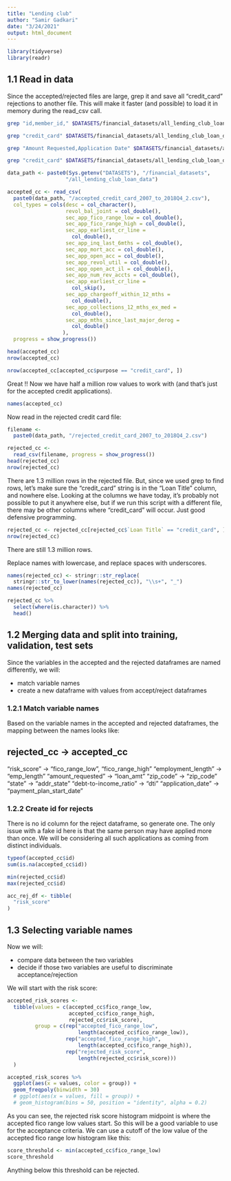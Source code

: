 ```yaml
---
title: "Lending club"
author: "Samir Gadkari"
date: "3/24/2021"
output: html_document
---
```


```r
library(tidyverse)
library(readr)
```

## 1.1 Read in data
Since the accepted/rejected files are large, grep it and save all
"credit_card" rejections to another file. This will make it faster
(and possible) to load it in memory during the read_csv call.

```bash
grep "id,member_id," $DATASETS/financial_datasets/all_lending_club_loan_data/accepted_2007_to_2018Q4_2.csv > $DATASETS/financial_datasets/all_lending_club_loan_data/accepted_credit_card_2007_to_2018Q4_2.csv

grep "credit_card" $DATASETS/financial_datasets/all_lending_club_loan_data/accepted_2007_to_2018Q4_2.csv >> $DATASETS/financial_datasets/all_lending_club_loan_data/accepted_credit_card_2007_to_2018Q4_2.csv

grep "Amount Requested,Application Date" $DATASETS/financial_datasets/all_lending_club_loan_data/rejected_2007_to_2018Q4_2.csv > $DATASETS/financial_datasets/all_lending_club_loan_data/rejected_credit_card_2007_to_2018Q4_2.csv

grep "credit_card" $DATASETS/financial_datasets/all_lending_club_loan_data/rejected_2007_to_2018Q4_2.csv >> $DATASETS/financial_datasets/all_lending_club_loan_data/rejected_credit_card_2007_to_2018Q4_2.csv
```

```r
data_path <- paste0(Sys.getenv("DATASETS"), "/financial_datasets",
                   "/all_lending_club_loan_data")

accepted_cc <- read_csv(
  paste0(data_path, "/accepted_credit_card_2007_to_2018Q4_2.csv"),
  col_types = cols(desc = col_character(),
                   revol_bal_joint = col_double(),
                   sec_app_fico_range_low = col_double(), 
                   sec_app_fico_range_high = col_double(),
                   sec_app_earliest_cr_line =
                     col_double(),    
                   sec_app_inq_last_6mths = col_double(),
                   sec_app_mort_acc = col_double(),
                   sec_app_open_acc = col_double(),
                   sec_app_revol_util = col_double(),
                   sec_app_open_act_il = col_double(),    
                   sec_app_num_rev_accts = col_double(),
                   sec_app_earliest_cr_line = 
                     col_skip(),
                   sec_app_chargeoff_within_12_mths =
                     col_double(),
                   sec_app_collections_12_mths_ex_med =
                     col_double(),
                   sec_app_mths_since_last_major_derog =
                     col_double()
                  ),
  progress = show_progress())

head(accepted_cc)
nrow(accepted_cc)
```
```r
nrow(accepted_cc[accepted_cc$purpose == "credit_card", ])
```

Great !! Now we have half a million row values to work with (and that's
just for the accepted credit applications).
```r
names(accepted_cc)
```


Now read in the rejected credit card file:

```r
filename <- 
  paste0(data_path, "/rejected_credit_card_2007_to_2018Q4_2.csv")

rejected_cc <-
  read_csv(filename, progress = show_progress())
head(rejected_cc)
nrow(rejected_cc)
```
There are 1.3 million rows in the rejected file. But, since we used
grep to find rows, let's make sure the "credit_card" string is in the
"Loan Title" column, and nowhere else. Looking at the columns we have
today, it's probably not possible to put it anywhere else, but
if we run this script with a different file, there may be other
columns where "credit_card" will occur. Just good defensive programming.

```r
rejected_cc <- rejected_cc[rejected_cc$`Loan Title` == "credit_card", ]
nrow(rejected_cc)
```
There are still 1.3 million rows.

Replace names with lowercase, and replace spaces with underscores.

```r
names(rejected_cc) <- stringr::str_replace(
  stringr::str_to_lower(names(rejected_cc)), "\\s+", "_")
names(rejected_cc)
```

```r
rejected_cc %>%
  select(where(is.character)) %>%
  head()
```

## 1.2 Merging data and split into training, validation, test sets

Since the variables in the accepted and the rejected dataframes
are named differently, we will:
  
  * match variable names
  * create a new dataframe with values from accept/reject dataframes

### 1.2.1 Match variable names

Based on the variable names in the accepted and rejected
dataframes, the mapping between the names looks like:

rejected_cc            -> accepted_cc
-------------------------------------
"risk_score"           -> "fico_range_low", "fico_range_high"
"employment_length"    -> "emp_length"
"amount_requested"     -> "loan_amt"
"zip_code"             -> "zip_code"
"state"                -> "addr_state"
"debt-to-income_ratio" -> "dti"
"application_date"     -> "payment_plan_start_date" 

### 1.2.2 Create id for rejects

There is no id column for the reject dataframe, so generate one.
The only issue with a fake id here is that the same person may have
applied more than once. We will be considering all such applications
as coming from distinct individuals.

```r
typeof(accepted_cc$id)
sum(is.na(accepted_cc$id))
```

```r
min(rejected_cc$id)
max(rejected_cc$id)
```


```r
acc_rej_df <- tibble(
  "risk_score"
)
```

## 1.3 Selecting variable names

Now we will:

  * compare data between the two variables
  * decide if those two variables are useful to discriminate
    acceptance/rejection

We will start with the risk score:

```r
accepted_risk_scores <- 
  tibble(values = c(accepted_cc$fico_range_low,
                    accepted_cc$fico_range_high,
                    rejected_cc$risk_score),
         group = c(rep("accepted_fico_range_low",
                       length(accepted_cc$fico_range_low)),
                   rep("accepted_fico_range_high",
                       length(accepted_cc$fico_range_high)),
                   rep("rejected_risk_score",
                       length(rejected_cc$risk_score)))
  )

accepted_risk_scores %>%
  ggplot(aes(x = values, color = group)) +
  geom_freqpoly(binwidth = 30)
  # ggplot(aes(x = values, fill = group)) +
  # geom_histogram(bins = 50, position = "identity", alpha = 0.2)
```

As you can see, the rejected risk score histogram midpoint is where
the accepted fico range low values start. So this will be a good
variable to use for the acceptance criteria. We can use a cutoff
of the low value of the accepted fico range low histogram like this:
```r
score_threshold <- min(accepted_cc$fico_range_low)
score_threshold
```
Anything below this threshold can be rejected.

